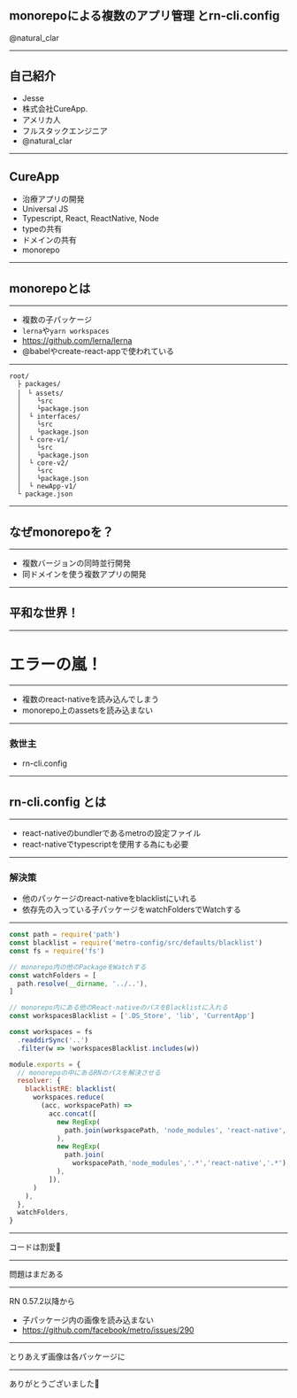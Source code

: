 

<Head>
  <Meta title="mono-repo-and-rn-cli-config"
  publishedAt={new Date()}
  />
</Head>

## monorepoによる複数のアプリ管理 とrn-cli.config

@natural_clar

---

## 自己紹介
- Jesse
- 株式会社CureApp.
- アメリカ人
- フルスタックエンジニア
- @natural_clar

---

## CureApp

- 治療アプリの開発
- Universal JS 
- Typescript, React, ReactNative, Node
- typeの共有
- ドメインの共有
- monorepo

---

## monorepoとは

---

- 複数の子パッケージ
- `lerna`や`yarn workspaces`
- https://github.com/lerna/lerna
- @babelやcreate-react-appで使われている

---

```
root/
  ├ packages/
  │　└ assets/
  │    └src
  │    └package.json 
  │  └ interfaces/
  │    └src
  │    └package.json 
  │  └ core-v1/
  │    └src
  │    └package.json 
  │  └ core-v2/
  │    └src
  │    └package.json 
  │  └ newApp-v1/
  └ package.json
```

---

## なぜmonorepoを？

---

- 複数バージョンの同時並行開発
- 同ドメインを使う複数アプリの開発

---

## 平和な世界！

---

# エラーの嵐！

---

- 複数のreact-nativeを読み込んでしまう
- monorepo上のassetsを読み込まない

---

### 救世主
- rn-cli.config

---

## rn-cli.config とは

---

- react-nativeのbundlerであるmetroの設定ファイル
- react-nativeでtypescriptを使用する為にも必要

---

### 解決策
- 他のパッケージのreact-nativeをblacklistにいれる
- 依存先の入っている子パッケージをwatchFoldersでWatchする

---

```js
const path = require('path')
const blacklist = require('metro-config/src/defaults/blacklist')
const fs = require('fs')

// monorepo内の他のPackageをWatchする
const watchFolders = [
  path.resolve(__dirname, '../..'),
]

// monorepo内にある他のReact-nativeのパスをBlacklistに入れる
const workspacesBlacklist = ['.DS_Store', 'lib', 'CurrentApp']

const workspaces = fs
  .readdirSync('..')
  .filter(w => !workspacesBlacklist.includes(w))

module.exports = {
  // monorepoの中にあるRNのパスを解決させる
  resolver: {
    blacklistRE: blacklist(
      workspaces.reduce(
        (acc, workspacePath) =>
          acc.concat([
            new RegExp(
              path.join(workspacePath, 'node_modules', 'react-native', '.*')
            ),
            new RegExp(
              path.join(
                workspacePath,'node_modules','.*','react-native','.*')
            ),
          ]),
      )
    ),
  },
  watchFolders,
}
```

---

コードは割愛:bow:

---

問題はまだある

---

RN 0.57.2以降から
- 子パッケージ内の画像を読み込まない
- https://github.com/facebook/metro/issues/290

---

とりあえず画像は各パッケージに

---

ありがとうございました:bow:
